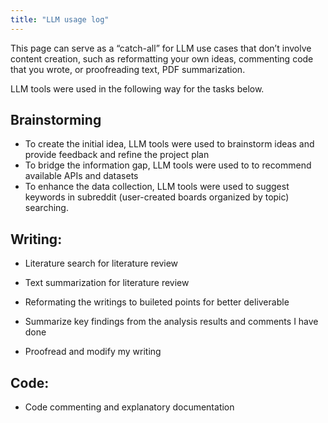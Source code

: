 ```yaml
---
title: "LLM usage log"
---
```


This page can serve as a "catch-all" for LLM use cases that don’t involve content creation, such as reformatting your own ideas, commenting code that you wrote, or proofreading text, PDF summarization.

LLM tools were used in the following way for the tasks below.

## Brainstorming

-   To create the initial idea, LLM tools were used to brainstorm ideas and provide feedback and refine the project plan
-   To bridge the information gap, LLM tools were used to to recommend available APIs and datasets
-   To enhance the data collection, LLM tools were used to suggest keywords in subreddit (user-created boards organized by topic) searching.

## Writing:

-   Literature search for literature review

-   Text summarization for literature review

-   Reformating the writings to buileted points for better deliverable

-   Summarize key findings from the analysis results and comments I have done

-   Proofread and modify my writing

## Code:

-   Code commenting and explanatory documentation
